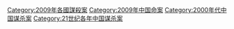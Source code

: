 [[Category:2009年各國謀殺案|Category:2009年各國謀殺案]]
[[Category:2009年中国命案|Category:2009年中国命案]]
[[Category:2000年代中国谋杀案|Category:2000年代中国谋杀案]]
[[Category:21世纪各年中国谋杀案|Category:21世纪各年中国谋杀案]]